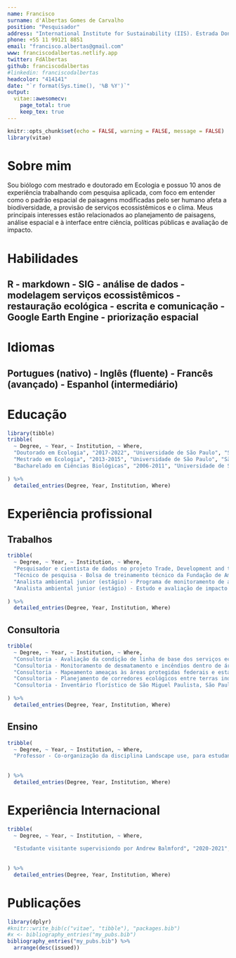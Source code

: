 ```yaml
---
name: Francisco
surname: d'Albertas Gomes de Carvalho
position: "Pesquisador"
address: "International Institute for Sustainability (IIS). Estrada Dona Castorina, 124 Horto, Rio de Janeiro, Brasil 22460-320"
phone: +55 11 99121 8851
email: "francisco.albertas@gmail.com"
www: franciscodalbertas.netlify.app
twitter: FdAlbertas
github: franciscodalbertas
#linkedin: franciscodalbertas
headcolor: "414141"
date: "`r format(Sys.time(), '%B %Y')`"
output: 
  vitae::awesomecv:
    page_total: true
    keep_tex: true
---
```


```r
knitr::opts_chunk$set(echo = FALSE, warning = FALSE, message = FALSE)
library(vitae)
```

# Sobre mim

Sou biólogo com mestrado e doutorado em Ecologia e possuo 10 anos de experiência trabalhando com pesquisa aplicada, com foco em entender como o padrão espacial de paisagens modificadas pelo ser humano afeta a biodiversidade, a provisão de serviços ecossistêmicos e o clima. Meus principais interesses estão relacionados ao planejamento de paisagens, análise espacial e à interface entre ciência, políticas públicas e avaliação de impacto.

# Habilidades

## R - markdown - SIG  - análise de dados - modelagem serviços ecossistêmicos - restauração ecológica - escrita e comunicação - Google Earth Engine  - priorização espacial

# Idiomas

## Portugues (nativo) - Inglês (fluente) - Francês (avançado) - Espanhol (intermediário)


# Educação

```r
library(tibble)
tribble(
  ~ Degree, ~ Year, ~ Institution, ~ Where,
  "Doutorado em Ecologia", "2017-2022", "Universidade de São Paulo", "São Paulo, Brasil",
  "Mestrado em Ecologia", "2013-2015", "Universidade de São Paulo", "São Paulo, Brasil",
  "Bacharelado em Ciências Biológicas", "2006-2011", "Universidade de São Paulo", "São Paulo, Brasil",
  
) %>% 
  detailed_entries(Degree, Year, Institution, Where)
```

# Experiência profissional
## Trabalhos
```r
tribble(
  ~ Degree, ~ Year, ~ Institution, ~ Where,
  "Pesquisador e cientista de dados no projeto Trade, Development and the Environment HUB","2022","International Institute for Sustainability-IIS","Rio de Janeiro, Brazil",
  "Técnico de pesquisa - Bolsa de treinamento técnico da Fundação de Amparo a Pesquisa de São Paulo-FAPESP como parte  do projeto Biodiversity and Ecosystem Service Scenarios Network (ScenNet)", "2015-2017", "Laboratório de Ecologia da Paisagem e Conservação-LEPaC(Departmento de Ecologia, Universidade de São Paulo) ", "São Paulo, Brasil",
  "Analista ambiental junior (estágio) - Programa de monitoramento de áreas protegidas", "2012-2013", "Instituto Socioambiental - ISA", "São Paulo, Brasil",
  "Analista ambiental junior (estágio) - Estudo e avaliação de impacto ambiental nos setores de mineração e petróleo", "2011-2012", "Mineral Engenharia e Ambiente", "São Paulo, Brasil",
  
) %>% 
  detailed_entries(Degree, Year, Institution, Where)
```

## Consultoria

```r
tribble(
  ~ Degree, ~ Year, ~ Institution, ~ Where,
  "Consultoria - Avaliação da condição de linha de base dos serviços ecossistêmicos prioritários em bacias hidrográficas potencialmente ameaçadas por operações de mineração no estado de Minas Gerais","2021","Aquaflora provendo serviços para Vale S.A.","São Paulo, Brasil", 
  "Consultoria - Monitoramento de desmatamento e incêndios dentro de áreas protegidas da Amazônia e do Cerrado.", "2020-2021", "World Wildlife Fund - WWF Brazil ", "São Paulo, Brasil",
  "Consultoria - Mapeamento ameaças às áreas protegidas federais e estaduais no Brasil", "2017-2018", "Instituto Socioambiental - ISA ", "São Paulo, Brasil",
  "Consultoria - Planejamento de corredores ecológicos entre terras indígenas do Paraná", "2016", "Klabin s/a Papel e Celulose ", "Paraná, Brasil",
  "Consultoria - Inventário florístico de São Miguel Paulista, São Paulo", "2016", "Bloomberg Philanthropies e Global Road Safety ", "São Paulo, Brasil"
  
) %>% 
  detailed_entries(Degree, Year, Institution, Where)
```

## Ensino

```r
tribble(
  ~ Degree, ~ Year, ~ Institution, ~ Where,
  "Professor - Co-organização da disciplina Landscape use, para estudantes de master in management","2022", "Fundação Getulio Vargas", "Rio de Janeiro, Brazil" 
  
  
) %>% 
  detailed_entries(Degree, Year, Institution, Where)
```

# Experiência Internacional

```r
tribble(
  ~ Degree, ~ Year, ~ Institution, ~ Where,
  
  "Estudante visitante supervisiondo por Andrew Balmford", "2020-2021", "Conservation Science Group, University of Cambridge ", "Cambridge, United Kingdom"
  
  
) %>% 
  detailed_entries(Degree, Year, Institution, Where)
```


# Publicações 

```r
library(dplyr)
#knitr::write_bib(c("vitae", "tibble"), "packages.bib")
#x <- bibliography_entries("my_pubs.bib")
bibliography_entries("my_pubs.bib") %>%
  arrange(desc(issued))
```

